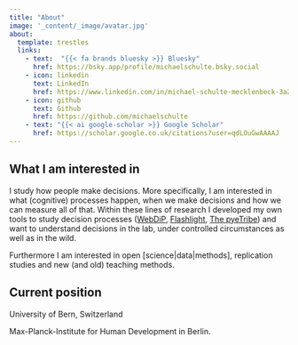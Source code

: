 ```yaml
---
title: "About"
image: '_content/_image/avatar.jpg'
about:
  template: trestles 
  links:
    - text:  "{{< fa brands bluesky >}} Bluesky"
      href: https://bsky.app/profile/michaelschulte.bsky.social
    - icon: linkedin
      text: LinkedIn
      href: https://www.linkedin.com/in/michael-schulte-mecklenbeck-3a2271193/
    - icon: github
      text: Github
      href: https://github.com/michaelschulte
    - text: "{{< ai google-scholar >}} Google Scholar"
      href: https://scholar.google.co.uk/citations?user=qdLOuGwAAAAJ
---
```

## What I am interested in
I study how people make decisions. More specifically, I am interested in what (cognitive) processes happen, when we make decisions and how we can measure all of that. Within these lines of research I developed my own tools to study decision processes ([WebDiP](https://github.com/michaelschulte/webdip), [Flashlight](https://github.com/michaelschulte/flashlight), [The pyeTribe](https://github.com/michaelschulte/ThePyeTribe)) and want to understand decisions in the lab, under controlled circumstances as well as in the wild.

Furthermore I am interested in open [science|data|methods], replication studies and new (and old) teaching methods.

## Current position
University of Bern, Switzerland 

Max-Planck-Institute for Human Development in Berlin. 

